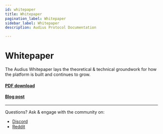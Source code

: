 ```yaml
---
id: whitepaper
title: Whitepaper
pagination_label: Whitepaper
sidebar_label: Whitepaper
description: Audius Protocol Documentation

---
```


# Whitepaper

The Audius Whitepaper lays the theoretical & technical groundwork for how the platform is built and continues to grow.

#### [PDF download](https://whitepaper.audius.co)

#### [Blog post](https://blog.audius.co/posts/the-audius-white-paper-a-decentralized-community-owned-music-sharing-protocol)

---

Questions? Ask & engage with the community on:

- [Discord](https://discord.com/invite/audius)
- [Reddit](https://www.reddit.com/r/audius/)
